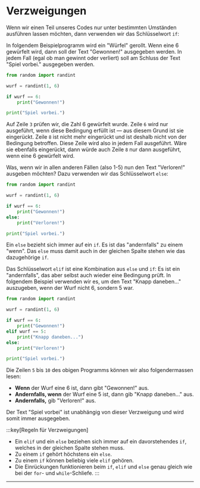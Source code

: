 # Verzweigungen
Wenn wir einen Teil unseres Codes nur unter bestimmten Umständen ausführen lassen möchten, dann verwenden wir das Schlüsselwort `if`:

In folgendem Beispielprogramm wird ein "Würfel" gerollt. Wenn eine 6 gewürfelt wird, dann soll der Text "Gewonnen!" ausgegeben werden. In jedem Fall (egal ob man gewinnt oder verliert) soll am Schluss der Text "Spiel vorbei." ausgegeben werden.

```python showLineNumbers {5,6}
from random import randint

wurf = randint(1, 6)

if wurf == 6:
    print("Gewonnen!")

print("Spiel vorbei.")
```

Auf Zeile `3` prüfen wir, die Zahl 6 gewürfelt wurde. Zeile `6` wird nur ausgeführt, wenn diese Bedingung erfüllt ist — aus diesem Grund ist sie eingerückt. Zeile `8` ist nicht mehr eingerückt und ist deshalb nicht von der Bedingung betroffen. Diese Zeile wird also in jedem Fall ausgeführt. Wäre sie ebenfalls eingerückt, dann würde auch Zeile `8` nur dann ausgeführt, wenn eine 6 gewürfelt wird.

Was, wenn wir in allen anderen Fällen (also 1-5) nun den Text "Verloren!" ausgeben möchten? Dazu verwenden wir das Schlüsselwort `else`:

```python showLineNumbers {7,8}
from random import randint

wurf = randint(1, 6)

if wurf == 6:
    print("Gewonnen!")
else:
    print("Verloren!")

print("Spiel vorbei.")
```

Ein `else` bezieht sich immer auf ein `if`. Es ist das "andernfalls" zu einem "wenn". Das `else` muss damit auch in der gleichen Spalte stehen wie das dazugehörige `if`.

Das Schlüsselwort `elif` ist eine Kombination aus `else` und `if`: Es ist ein "andernfalls", das aber selbst auch wieder eine Bedingung prüft. In folgendem Beispiel verwenden wir es, um den Text "Knapp daneben..." auszugeben, wenn der Wurf nicht 6, sondern 5 war.

```python showLineNumbers {7,8}
from random import randint

wurf = randint(1, 6)

if wurf == 6:
    print("Gewonnen!")
elif wurf == 5:
    print("Knapp daneben...")
else:
    print("Verloren!")

print("Spiel vorbei.")
```

Die Zeilen `5` bis `10` des obigen Programms können wir also folgendermassen lesen:
- **Wenn** der Wurf eine 6 ist, dann gibt "Gewonnen!" aus.
- **Andernfalls, wenn** der Wurf eine 5 ist, dann gib "Knapp daneben..." aus.
- **Andernfalls,** gib "Verloren!" aus.

Der Text "Spiel vorbei" ist unabhängig von dieser Verzweigung und wird somit immer ausgegeben.

:::key[Regeln für Verzweigungen]
- Ein `elif` und ein `else` beziehen sich immer auf ein davorstehendes `if`, welches in der gleichen Spalte stehen muss.
- Zu einem `if` gehört höchstens ein `else`.
- Zu einem `if` können beliebig viele `elif` gehören.
- Die Einrückungen funktionieren beim `if`, `elif` und `else` genau gleich wie bei der `for`- und `while`-Schliefe.
:::

---
